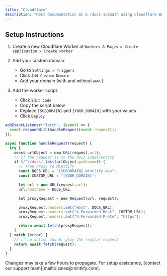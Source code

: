 ```yaml
---
title: "Cloudflare"
description: "Host documentation at a /docs subpath using Cloudflare Workers"
---
```



<SubpathGatingSnippet platform="Cloudflare" />

## Setup Instructions

1. Create a new Cloudflare Worker at `Workers & Pages > Create application > Create worker`

2. Add your custom domain:
   - Go to `Settings > Triggers`
   - Click `Add Custom Domain`
   - Add your domain (with and without `www.`)

3. Add the worker script:
   - Click `Edit Code`
   - Copy the script below
   - Replace `[SUBDOMAIN]` and `[YOUR_DOMAIN]` with your values
   - Click `Deploy`

```javascript
addEventListener("fetch", (event) => {
  event.respondWith(handleRequest(event.request));
});

async function handleRequest(request) {
  try {
    const urlObject = new URL(request.url);
    // If the request is to the docs subdirectory
    if (/^\/docs/.test(urlObject.pathname)) {
      // Then Proxy to Mintlify
      const DOCS_URL = "[SUBDOMAIN].mintlify.dev";
      const CUSTOM_URL = "[YOUR_DOMAIN]";

      let url = new URL(request.url);
      url.hostname = DOCS_URL;

      let proxyRequest = new Request(url, request);

      proxyRequest.headers.set("Host", DOCS_URL);
      proxyRequest.headers.set("X-Forwarded-Host", CUSTOM_URL);
      proxyRequest.headers.set("X-Forwarded-Proto", "https");

      return await fetch(proxyRequest);
    }
  } catch (error) {
    // if no action found, play the regular request
    return await fetch(request);
  }
}
```

<Note>
Changes may take a few hours to propagate. For setup assistance, [contact our support team](mailto:sales@mintlify.com).
</Note>
